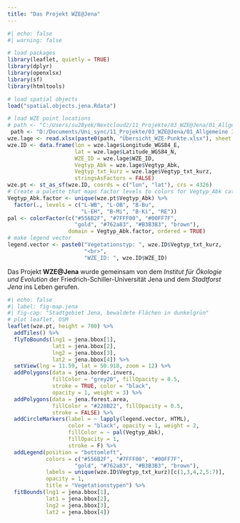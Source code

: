 ```yaml
---
title: "Das Projekt WZE@Jena"
---
```


```r
#| echo: false
#| warning: false

# load packages
library(leaflet, quietly = TRUE)
library(dplyr)
library(openxlsx)
library(sf)
library(htmltools)

# load spatial objects
load("spatial.objects.jena.Rdata")

# load WZE point locations
# path <- "C:/Users/su28yek/Nextcloud2/11_Projekte/03_WZE@Jena/01_Allgemeine Infos über WZE-Punkte/"
 path <- "D:/Documents/Uni_sync/11_Projekte/03_WZE@Jena/01_Allgemeine Infos über WZE-Punkte/"
wze.lage <- read.xlsx(paste0(path, "Übersicht_WZE-Punkte.xlsx"), sheet = "Lage")
wze.ID <- data.frame(lon = wze.lage$Longitude_WGS84_E, 
                     lat = wze.lage$Latitude_WGS84_N, 
                     WZE_ID = wze.lage$WZE_ID, 
                     Vegtyp_Abk = wze.lage$Vegtyp_Abk,
                     Vegtyp_txt_kurz = wze.lage$Vegtyp_txt_kurz,
                     stringsAsFactors = FALSE)
wze.pt <- st_as_sf(wze.ID, coords = c("lon", "lat"), crs = 4326)
# Create a palette that maps factor levels to colors for Vegtyp_Abk categories
Vegtyp_Abk.factor <- unique(wze.pt$Vegtyp_Abk) %>% 
  factor(., levels = c("L-WB", "L-OB", "B-Bu", 
                       "L-EH", "B-Mi", "B-Ki", "RE"))
pal <- colorFactor(c("#556B2F", "#7FFF00", "#00FF7F",
                     "gold", "#762a83", "#B3B3B3", "brown"), 
                   domain = Vegtyp_Abk.factor, ordered = TRUE)
# make legend vector
legend.vector <- paste0("Vegetationstyp: ", wze.ID$Vegtyp_txt_kurz, 
                        "<br>", 
                        "WZE_ID: ", wze.ID$WZE_ID) 
```

Das Projekt **WZE\@Jena** wurde gemeinsam von dem *Institut für Ökologie und Evolution* der Friedrich-Schiller-Universität Jena und dem *Stadtforst Jena* ins Leben gerufen.

```r
#| echo: false
#| label: fig-map.jena
#| fig-cap: "Stadtgebiet Jena, bewaldete Flächen in dunkelgrün"
# plot leaflet, OSM
leaflet(wze.pt, height = 700) %>%
  addTiles() %>%
  flyToBounds(lng1 = jena.bbox[1], 
              lat1 = jena.bbox[2], 
              lng2 = jena.bbox[3], 
              lat2 = jena.bbox[4]) %>% 
  setView(lng = 11.59, lat = 50.918, zoom = 12) %>%
  addPolygons(data = jena.border.invers, 
              fillColor = "grey20", fillOpacity = 0.5, 
              stroke = TRUE, color = "black", 
              opacity = 1, weight = 3) %>% 
  addPolygons(data = jena.forest.area, 
              fillColor = "#228B22", fillOpacity = 0.5, 
              stroke = FALSE) %>%  
  addCircleMarkers(label = ~ lapply(legend.vector, HTML),
                   color = "black", opacity = 1, weight = 2,
                   fillColor = ~ pal(Vegtyp_Abk),
                   fillOpacity = 1,
                   stroke = F) %>% 
  addLegend(position = "bottomleft",
            colors = c("#556B2F", "#7FFF00", "#00FF7F",
                     "gold", "#762a83", "#B3B3B3", "brown"),
            labels = unique(wze.ID$Vegtyp_txt_kurz)[c(1,3,4,2,5:7)], 
            opacity = 1,
            title = "Vegetationstypen") %>% 
  fitBounds(lng1 = jena.bbox[1], 
            lat1 = jena.bbox[2],
            lng2 = jena.bbox[3],
            lat2 = jena.bbox[4])

```
